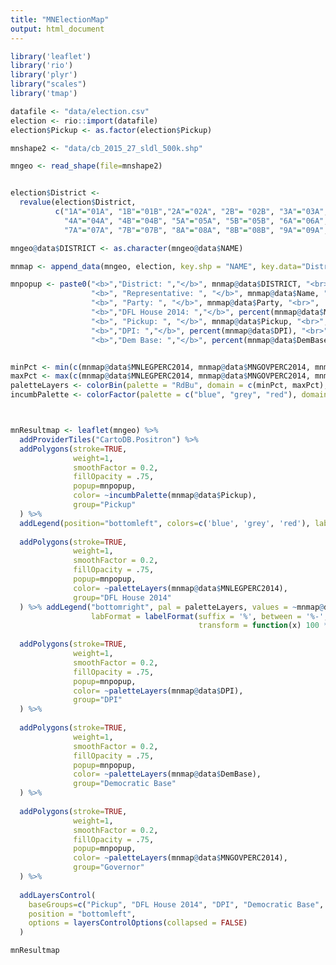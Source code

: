 ```yaml
---
title: "MNElectionMap"
output: html_document
---
```


```r

library('leaflet')
library('rio')
library('plyr')
library("scales")
library('tmap')

datafile <- "data/election.csv"
election <- rio::import(datafile)
election$Pickup <- as.factor(election$Pickup)

mnshape2 <- "data/cb_2015_27_sldl_500k.shp"

mngeo <- read_shape(file=mnshape2)


election$District <- 
  revalue(election$District,
          c("1A"="01A", "1B"="01B","2A"="02A", "2B"= "02B", "3A"="03A", "3B"= "03B",
            "4A"="04A", "4B"="04B", "5A"="05A", "5B"="05B", "6A"="06A", "6B"="06B",
            "7A"="07A", "7B"="07B", "8A"="08A", "8B"="08B", "9A"="09A", "9B"="09B"))

mngeo@data$DISTRICT <- as.character(mngeo@data$NAME)

mnmap <- append_data(mngeo, election, key.shp = "NAME", key.data="District")

mnpopup <- paste0("<b>","District: ","</b>", mnmap@data$DISTRICT, "<br>",
                  "<b>", "Representative: ", "</b>", mnmap@data$Name, "<br>",
                  "<b>", "Party: ", "</b>", mnmap@data$Party, "<br>",
                  "<b>","DFL House 2014: ","</b>", percent(mnmap@data$MNLEGPERC2014), "<br>",
                  "<b>", "Pickup: ", "</b>", mnmap@data$Pickup, "<br>",
                  "<b>","DPI: ","</b>", percent(mnmap@data$DPI), "<br>",
                  "<b>","Dem Base: ","</b>", percent(mnmap@data$DemBase))


minPct <- min(c(mnmap@data$MNLEGPERC2014, mnmap@data$MNGOVPERC2014, mnmap@data$DPI, mnmap@data$DemBase))
maxPct <- max(c(mnmap@data$MNLEGPERC2014, mnmap@data$MNGOVPERC2014, mnmap@data$DPI, mnmap@data$DemBase))
paletteLayers <- colorBin(palette = "RdBu", domain = c(minPct, maxPct), bins = c(0, .4, .45, .5, .55, .6, 1) , pretty=FALSE)
incumbPalette <- colorFactor(palette = c("blue", "grey", "red"), domain = mnmap@data$Pickup)



mnResultmap <- leaflet(mngeo) %>% 
  addProviderTiles("CartoDB.Positron") %>%
  addPolygons(stroke=TRUE,
              weight=1,
              smoothFactor = 0.2,
              fillOpacity = .75,
              popup=mnpopup, 
              color= ~incumbPalette(mnmap@data$Pickup),
              group="Pickup"
  ) %>% 
  addLegend(position="bottomleft", colors=c('blue', 'grey', 'red'), labels=c("Dem", "Incumbent", "Repub"))  %>%
  
  addPolygons(stroke=TRUE,
              weight=1,
              smoothFactor = 0.2, 
              fillOpacity = .75, 
              popup=mnpopup, 
              color= ~paletteLayers(mnmap@data$MNLEGPERC2014),
              group="DFL House 2014"
  ) %>% addLegend("bottomright", pal = paletteLayers, values = ~mnmap@data$MNLEGPERC2014, title = "Results",
                  labFormat = labelFormat(suffix = '%', between = '%-',
                                          transform = function(x) 100 * x)) %>%
  
  addPolygons(stroke=TRUE,
              weight=1,
              smoothFactor = 0.2, 
              fillOpacity = .75, 
              popup=mnpopup, 
              color= ~paletteLayers(mnmap@data$DPI),
              group="DPI"
  ) %>%
  
  addPolygons(stroke=TRUE,
              weight=1,
              smoothFactor = 0.2, 
              fillOpacity = .75, 
              popup=mnpopup, 
              color= ~paletteLayers(mnmap@data$DemBase),
              group="Democratic Base"
  ) %>%
  
  addPolygons(stroke=TRUE,
              weight=1,
              smoothFactor = 0.2, 
              fillOpacity = .75, 
              popup=mnpopup, 
              color= ~paletteLayers(mnmap@data$MNGOVPERC2014),
              group="Governor"
  ) %>%
  
  addLayersControl(
    baseGroups=c("Pickup", "DFL House 2014", "DPI", "Democratic Base", "Governor"),
    position = "bottomleft",
    options = layersControlOptions(collapsed = FALSE)
  ) 

mnResultmap

```
